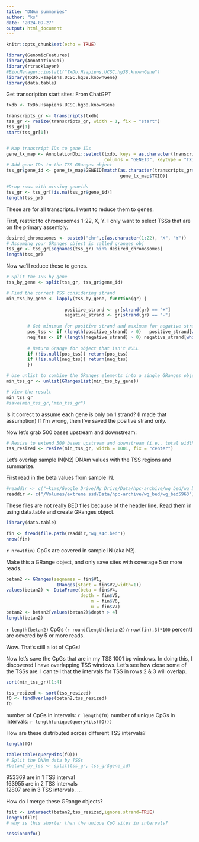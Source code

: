```yaml
---
title: "DNAm summaries"
author: "ks"
date: "2024-09-27"
output: html_document
---
```


```r
knitr::opts_chunk$set(echo = TRUE)
```

```r
library(GenomicFeatures)
library(AnnotationDbi)
library(rtracklayer)
#BiocManager::install("TxDb.Hsapiens.UCSC.hg38.knownGene")
library(TxDb.Hsapiens.UCSC.hg38.knownGene)
library(data.table)
```

Get transcription start sites:
From ChatGPT
```r
txdb <- TxDb.Hsapiens.UCSC.hg38.knownGene

transcripts_gr <- transcripts(txdb)
tss_gr <- resize(transcripts_gr, width = 1, fix = "start")
tss_gr[1]
start(tss_gr[1])


# Map transcript IDs to gene IDs
gene_tx_map <- AnnotationDbi::select(txdb, keys = as.character(transcripts_gr$tx_id), 
                                     columns = "GENEID", keytype = "TXID")
# Add gene IDs to the TSS GRanges object
tss_gr$gene_id <- gene_tx_map$GENEID[match(as.character(transcripts_gr$tx_id),
                                           gene_tx_map$TXID)]

#Drop rows with missing geneids
tss_gr <- tss_gr[!is.na(tss_gr$gene_id)]
length(tss_gr)
```

These are for all transcripts. I want to reduce them to genes.

First, restrict to chromosomes 1-22, X, Y.  I only want to select TSSs that are
on the primary assembly.
```r
desired_chromosomes <- paste0("chr",c(as.character(1:22), "X", "Y"))
# Assuming your GRanges object is called granges_obj
tss_gr <- tss_gr[seqnames(tss_gr) %in% desired_chromosomes]
length(tss_gr)
```
Now we'll reduce these to genes.

```r
# Split the TSS by gene
tss_by_gene <- split(tss_gr, tss_gr$gene_id)

# Find the correct TSS considering strand
min_tss_by_gene <- lapply(tss_by_gene, function(gr) {
                    
                      positive_strand <- gr[strand(gr) == "+"]
                      negative_strand <- gr[strand(gr) == "-"]
  
        # Get minimum for positive strand and maximum for negative strand
        pos_tss <- if (length(positive_strand) > 0)   positive_strand[which.min(start(positive_strand))] else NULL
        neg_tss <- if (length(negative_strand) > 0) negative_strand[which.max(start(negative_strand))] else NULL
  
        # Return Grange for object that isn't NULL
        if (!is.null(pos_tss)) return(pos_tss)
        if (!is.null(neg_tss)) return(neg_tss) 
        })

# Use unlist to combine the GRanges elements into a single GRanges object
min_tss_gr <- unlist(GRangesList(min_tss_by_gene))

# View the result
min_tss_gr
#save(min_tss_gr,"min_tss_gr")
```

Is it correct to assume each gene is only on 1 strand? (I made that assumption)
If I'm wrong, then I've saved the positive strand only.


Now let's grab 500 bases upstream and downstream:
```r
# Resize to extend 500 bases upstream and downstream (i.e., total width of 1001 bp)
tss_resized <- resize(min_tss_gr, width = 1001, fix = "center")
```

Let's overlap sample IN(N2) DNAm values with the TSS regions and summarize.

First read in the beta values from sample IN.
```r
#readdir <- c("~kims/Google Drive/My Drive/Data/hpc-archive/wg_bed/wg_bed5963")
readdir <- c("/Volumes/extreme ssd/Data/hpc-archive/wg_bed/wg_bed5963")
```

These files are not really BED files because of the header line. Read them in using data.table and create GRanges object.
```r
library(data.table)

fin <- fread(file.path(readdir,"wg_s4c.bed"))
nrow(fin)
```
`r nrow(fin)` CpGs are covered in sample IN (aka N2).


Make this a GRange object, and only save sites with coverage 5 or more reads.
```r
betan2 <- GRanges(seqnames = fin$V1,
                   IRanges(start = fin$V2,width=1))
values(betan2) <- DataFrame(beta = fin$V4,
                            depth = fin$V5,
                                m = fin$V6,
                                u = fin$V7)
betan2 <- betan2[values(betan2)$depth > 4]
length(betan2)
```
`r length(betan2)` CpGs (`r round(length(betan2)/nrow(fin),3)*100` percent) are covered by 5 or more reads.

Wow. That's still a lot of CpGs!

Now let's save the CpGs that are in my TSS 1001 bp windows.
In doing this, I discovered I have overlapping TSS windows.
Let's see how close some of the TSSs are. I can tell that
the intervals for TSS in rows 2 & 3 will overlap. 
```r
sort(min_tss_gr)[1:4]
```


```r
tss_resized <- sort(tss_resized)
fO <- findOverlaps(betan2,tss_resized)
fO
```
number of CpGs in intervals: `r length(fO)`
number of unique CpGs in intervals: `r length(unique(queryHits(fO)))`

How are these distributed across different TSS intervals?

```r
length(fO)

table(table(queryHits(fO)))
# Split the DNAm data by TSSs
#betan2_by_tss <- split(tss_gr, tss_gr$gene_id)
```

953369 are in 1 TSS interval  
163955 are in 2 TSS intervals  
 12807 are in 3 TSS intervals. 
 ...  
 
How do I merge these GRange objects?

```r
filt <- intersect(betan2,tss_resized,ignore.strand=TRUE)
length(filt)
# why is this shorter than the unique CpG sites in intervals?
```


```r
sessionInfo()
```

